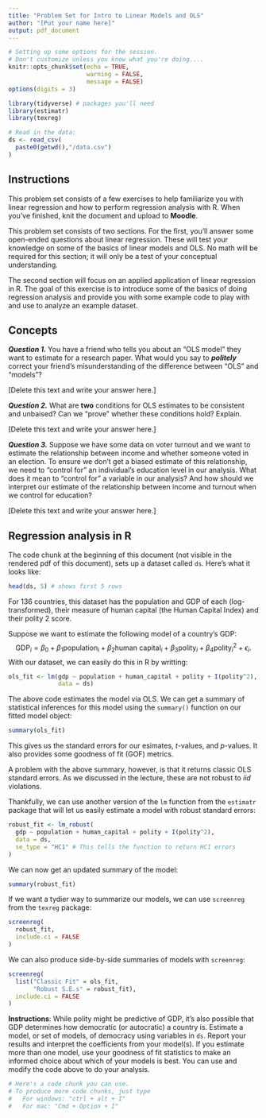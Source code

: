 ```yaml
---
title: "Problem Set for Intro to Linear Models and OLS"
author: "[Put your name here]"
output: pdf_document
---
```


```r
# Setting up some options for the session.
# Don't customize unless you know what you're doing....
knitr::opts_chunk$set(echo = TRUE,
                      warning = FALSE,
                      message = FALSE)
options(digits = 3)

library(tidyverse) # packages you'll need
library(estimatr)  
library(texreg)

# Read in the data:
ds <- read_csv(
  paste0(getwd(),"/data.csv")
)
```


## Instructions

This problem set consists of a few exercises to help familiarize you with linear regression and how to perform regression analysis with R. When you've finished, knit the document and upload to **Moodle**. 

This problem set consists of two sections. For the first, you'll answer some open-ended questions about linear regression. These will test your knowledge on some of the basics of linear models and OLS. No math will be required for this section; it will only be a test of your conceptual understanding.

The second section will focus on an applied application of linear regression in R. The goal of this exercise is to introduce some of the basics of doing regression analysis and provide you with some example code to play with and use to analyze an example dataset.


## Concepts

***Question 1.*** You have a friend who tells you about an "OLS model" they want to estimate for a research paper. What would you say to ***politely*** correct your friend's misunderstanding of the difference between "OLS" and "models"?

[Delete this text and write your answer here.]


***Question 2.*** What are **two** conditions for OLS estimates to be consistent and unbaised? Can we "prove" whether these conditions hold? Explain.

[Delete this text and write your answer here.]


***Question 3.*** Suppose we have some data on voter turnout and we want to estimate the relationship between income and whether someone voted in an election. To ensure we don't get a biased estimate of this relationship, we need to "control for" an individual's education level in our analysis. What does it mean to "control for" a variable in our analysis? And how should we interpret our estimate of the relationship between income and turnout when we control for education?

[Delete this text and write your answer here.]


## Regression analysis in R

The code chunk at the beginning of this document (not visible in the rendered pdf of this document), sets up a dataset called `ds`. Here's what it looks like:

```r
head(ds, 5) # shows first 5 rows
```

For 136 countries, this dataset has the population and GDP of each (log-transformed), their measure of human capital (the Human Capital Index) and their polity 2 score. 

Suppose we want to estimate the following model of a country's GDP:
$$\text{GDP}_i = \beta_0 + \beta_1 \text{population}_i + \beta_2 \text{human capital}_i + \beta_3 \text{polity}_i + \beta_4 \text{polity}_i^2 + \epsilon_i.$$
With our dataset, we can easily do this in R by writting:

```r
ols_fit <- lm(gdp ~ population + human_capital + polity + I(polity^2),
              data = ds)
```


The above code estimates the model via OLS. We can get a summary of statistical inferences for this model using the `summary()` function on our fitted model object:

```r
summary(ols_fit)
```

This gives us the standard errors for our esimates, $t$-values, and $p$-values. It also provides some goodness of fit (GOF) metrics. 

A problem with the above summary, however, is that it returns classic OLS standard errors. As we discussed in the lecture, these are not robust to *iid* violations. 

Thankfully, we can use another version of the `lm` function from the `estimatr` package that will let us easily estimate a model with robust standard errors:

```r
robust_fit <- lm_robust(
  gdp ~ population + human_capital + polity + I(polity^2),
  data = ds,
  se_type = "HC1" # This tells the function to return HC1 errors
)
```


We can now get an updated summary of the model:

```r
summary(robust_fit)
```

If we want a tydier way to summarize our models, we can use `screenreg` from the `texreg` package:

```r
screenreg(
  robust_fit,
  include.ci = FALSE
)
```

We can also produce side-by-side summaries of models with `screenreg`:

```r
screenreg(
  list("Classic Fit" = ols_fit, 
       "Robust S.E.s" = robust_fit),
  include.ci = FALSE
)
```

**Instructions**: While polity might be predictive of GDP, it's also possible that GDP determines how democratic (or autocratic) a country is. Estimate a model, or set of models, of democracy using variables in `ds`. Report your results and interpret the coefficients from your model(s). If you estimate more than one model, use your goodness of fit statistics to make an informed choice about which of your models is best. You can use and modify the code above to do your analysis.

```r
# Here's a code chunk you can use. 
# To produce more code chunks, just type 
#   For windows: "ctrl + alt + I"
#   For mac: "Cmd + Option + I"
```

